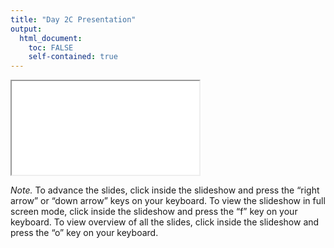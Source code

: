 ```yaml
---
title: "Day 2C Presentation"
output: 
  html_document:
    toc: FALSE
    self-contained: true
---
```


<iframe class="slide-deck" src="slides/slides_2c.html" title="Day 2C Presentation"></iframe>

*Note.* To advance the slides, click inside the slideshow and press the "right arrow" or "down arrow" keys on your keyboard. To view the slideshow in full screen mode, click inside the slideshow and press the "f" key on your keyboard. To view overview of all the slides, click inside the slideshow and press the "o" key on your keyboard.
